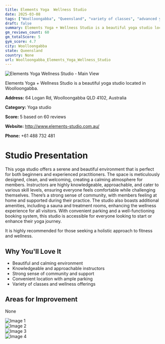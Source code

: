```yaml
---
title: Elements Yoga  Wellness Studio
date: 2025-03-08
tags: ["Woolloongabba", "Queensland", "variety of classes", "advanced yoga", "restorative yoga", "community", "wellness", "Woolloongabba"]  
draft: false
summary: Elements Yoga + Wellness Studio is a beautiful yoga studio located in Woolloongabba.
gm_reviews_count: 60
gm_totalScore: 5
gym_score: 4.7
city: Woolloongabba
state: Queensland
country: None
url: Woolloongabba_Elements_Yoga_Wellness_Studio
---
```


<div className="aspect-[16/9] relative my-8">
  <img 
    src="https://lh5.googleusercontent.com/p/AF1QipMuu7tiojECrBmSkYYxjHCbhb1cChZKuIhzu9pa=w1920-h1080-k-no"
    alt="Elements Yoga  Wellness Studio - Main View"
    className="object-cover absolute inset-0 w-full h-full rounded-lg"
  />
</div>

Elements Yoga + Wellness Studio is a beautiful yoga studio located in Woolloongabba.

**Address:** 64 Logan Rd, Woolloongabba QLD 4102, Australia

**Category:** Yoga studio

**Score:** 5 based on 60 reviews

**Website:** http://www.elements-studio.com.au/

**Phone:** +61 488 732 481

# Studio Presentation

This yoga studio offers a serene and beautiful environment that is perfect for both beginners and experienced practitioners. The space is meticulously designed, clean, and welcoming, creating a calming atmosphere for members. Instructors are highly knowledgeable, approachable, and cater to various skill levels, ensuring everyone feels comfortable while challenging themselves. There’s a strong sense of community, with members feeling at home and supported during their practice. The studio also boasts additional amenities, including a sauna and treatment rooms, enhancing the wellness experience for all visitors. With convenient parking and a well-functioning booking system, this studio is accessible for everyone looking to start or enhance their yoga journey.

It is highly recommended for those seeking a holistic approach to fitness and wellness.

## Why You'll Love It

- Beautiful and calming environment
- Knowledgeable and approachable instructors
- Strong sense of community and support
- Convenient location with ample parking
- Variety of classes and wellness offerings

## Areas for Improvement

None

<div className="grid grid-cols-1 xl:grid-cols-2 gap-4 my-8">
<div className="aspect-[4/3] relative"><img src="https://lh3.googleusercontent.com/p/AF1QipPrMhlFzTNmqjOmRsj72TukrYrqMkvXqz3lgX-k=w1920-h1080-k-no" alt="Image 1" className="object-cover absolute inset-0 w-full h-full rounded-lg" /></div>
<div className="aspect-[4/3] relative"><img src="https://lh5.googleusercontent.com/p/AF1QipOzJDmCvcfDl-gcDc_KGkE5fhgcpGPt9ddaMlvO=w1920-h1080-k-no" alt="Image 2" className="object-cover absolute inset-0 w-full h-full rounded-lg" /></div>
<div className="aspect-[4/3] relative"><img src="https://lh5.googleusercontent.com/p/AF1QipNBXeG2mKGX8A9cdJGuh-0pDLQbqrZoYusc-Jxk=w1920-h1080-k-no" alt="Image 3" className="object-cover absolute inset-0 w-full h-full rounded-lg" /></div>
<div className="aspect-[4/3] relative"><img src="https://lh5.googleusercontent.com/p/AF1QipOnuk6dUIXcEYdQ0ftto88z0CYkAaB6-m1ZLSO1=w1920-h1080-k-no" alt="Image 4" className="object-cover absolute inset-0 w-full h-full rounded-lg" /></div>
</div>